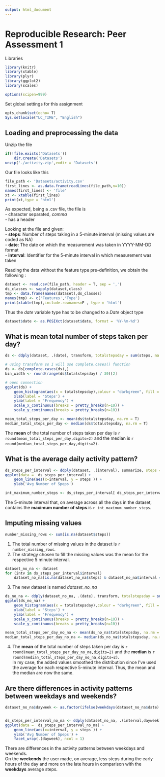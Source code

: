 ```yaml
---
output: html_document
---
```

# Reproducible Research: Peer Assessment 1

Libraries
```r
library(knitr)
library(xtable)
library(plyr)
library(ggplot2)
library(scales)

options(scipen=999)

```

Set global settings for this assignment
```r
opts_chunk$set(echo= T)
Sys.setlocale("LC_TIME", "English")
```


## Loading and preprocessing the data  

Unzip the file
```r
if(!file.exists('Datasets'))
    dir.create('Datasets')
unzip('./activity.zip',exdir = 'Datasets')
```

Our file looks like this  
```r
file_path <- 'Datasets/activity.csv'
first_lines <- as.data.frame(readLines(file_path,n=10))
names(first_lines) <- 'file'
xt <- xtable(first_lines)
print(xt,type = 'html')
```
As expected, being a .csv file, the file is  
- character separated, *comma*  
- has a header  

Looking at the file and given:  
- **steps**: Number of steps taking in a 5-minute interval (missing values are coded as NA)  
- **date**: The date on which the measurement was taken in YYYY-MM-DD format  
- **interval**: Identifier for the 5-minute interval in which measurement was taken  

Reading the data without the feature type pre-definition, we obtain the following :  
```r
dataset <- read.csv(file_path, header = T, sep = ',')
ds_classes <- sapply(dataset,class)
tmp <- data.frame(names(dataset),ds_classes)
names(tmp) <- c('Features','Type')
print(xtable(tmp),include.rownames=F , type = 'html')
```
Thus the *date* variable type has to be changed to a *Date* object type
```r
dataset$date <- as.POSIXct(dataset$date, format = '%Y-%m-%d')
```


## What is mean total number of steps taken per day?

```r
ds <- ddply(dataset, .(date), transform, totalstepsday = sum(steps, na.rm=T))

# using transform so I will use complete.cases() function
ds <- ds[complete.cases(ds),]
bin_width <- round(range(ds$totalstepsday) / 30)[2]

# open connection
ggplot(ds) + 
    geom_histogram(aes(x = totalstepsday),colour = "darkgreen", fill = "white", binwidth = bin_width)  +
    xlab(label = 'Steps') +
    ylab(label = 'Frequency') +
    scale_x_continuous(breaks = pretty_breaks(n=10)) +
    scale_y_continuous(breaks = pretty_breaks(n=10))

mean_total_steps_per_day <- mean(ds$totalstepsday, na.rm = T)
median_total_steps_per_day <- median(ds$totalstepsday, na.rm = T)
```

The **mean** of the total number of steps taken per day is `r round(mean_total_steps_per_day,digits=2)` and the median is `r round(median_total_steps_per_day,digits=2)`.  

## What is the average daily activity pattern?
```r
ds_steps_per_interval <- ddply(dataset, .(interval), summarize, steps = mean(steps, na.rm=T))
ggplot(data =  ds_steps_per_interval) + 
    geom_line(aes(x=interval, y = steps )) +
    ylab('Avg Number of Speps')

int_maximum_number_steps <- ds_steps_per_interval[ ds_steps_per_interval$steps == max(ds_steps_per_interval$steps), 'interval']
```

The 5-minute interval that, on average across all the days in the dataset, contains the **maximum number of steps** is `r int_maximum_number_steps`.  

## Imputing missing values

```r
number_missing_rows <- sum(is.na(dataset$steps))
``` 

1. The total number of missing values in the dataset is `r number_missing_rows`.  
2. The strategy chosen to fill the missing values was the mean for the respective 5 minute interval.

```r
dataset_no_na <- dataset
for (intv in ds_steps_per_interval$interval)
    dataset_no_na[is.na(dataset_no_na$steps) & dataset_no_na$interval == intv, 'steps'] <- ds_steps_per_interval[ds_steps_per_interval$interval == intv,'steps']


```

3. The new dataset is named *dataset_no_na*


```r
ds_no_na <- ddply(dataset_no_na, .(date), transform, totalstepsday = sum(steps, na.rm=T))
ggplot(ds_no_na) + 
    geom_histogram(aes(x = totalstepsday),colour = "darkgreen", fill = "white", binwidth = bin_width)  +
    xlab(label = 'Steps') +
    ylab(label = 'Frequency') +
    scale_x_continuous(breaks = pretty_breaks(n=10)) +
    scale_y_continuous(breaks = pretty_breaks(n=10))

mean_total_steps_per_day_no_na <- mean(ds_no_na$totalstepsday, na.rm = T)
median_total_steps_per_day_no_na <- median(ds_no_na$totalstepsday, na.rm = T)

```` 
4. The **mean** of the total number of steps taken per day is `r round(mean_total_steps_per_day_no_na,digits=2)` and the **median** is `r round(median_total_steps_per_day_no_na,digits=2)`.  
In my case, the added values smoothed the distribution since I've used the average for each respective 5-minute interval. Thus, the mean and the median are now the same.

## Are there differences in activity patterns between weekdays and weekends?

````r
dataset_no_na$dayweek <- as.factor(ifelse(weekdays(dataset_no_na$date) %in% c('Sunday','Saturday'), 'weekend','weekday'))


ds_steps_per_interval_no_na <- ddply(dataset_no_na, .(interval,dayweek), summarize, steps = mean(steps, na.rm=T))
ggplot(data =  ds_steps_per_interval_no_na) + 
    geom_line(aes(x=interval, y = steps )) +
    ylab('Avg Number of Speps') +
    facet_wrap(.(dayweek), ncol = 1)

```` 

There are differences in the activity patterns between weekdays and weekends.  
On the **weekends** the user made, on average, less steps during the early hours of the day and more on the late hours in comparison with the **weekdays** average steps.
